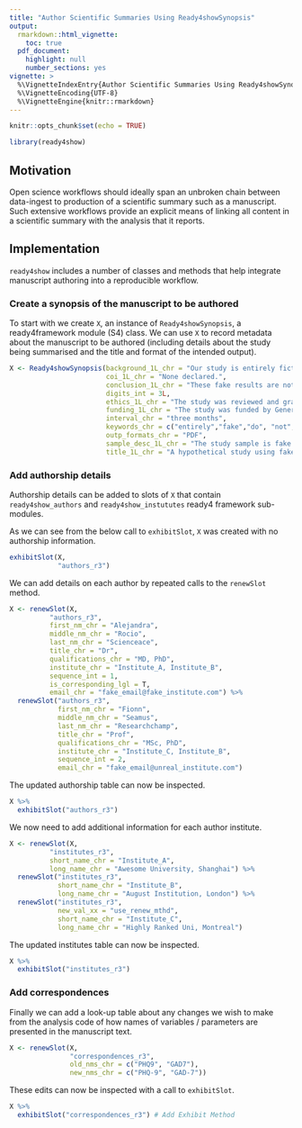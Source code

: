 ```yaml
---
title: "Author Scientific Summaries Using Ready4showSynopsis"
output: 
  rmarkdown::html_vignette:
    toc: true
  pdf_document:
    highlight: null
    number_sections: yes
vignette: >
  %\VignetteIndexEntry{Author Scientific Summaries Using Ready4showSynopsis}
  %\VignetteEncoding{UTF-8}
  %\VignetteEngine{knitr::rmarkdown}
---
```

```r
knitr::opts_chunk$set(echo = TRUE)
```
```r
library(ready4show)
```

## Motivation
Open science workflows should ideally span an unbroken chain between data-ingest to production of a scientific summary such as a manuscript. Such extensive workflows provide an explicit means of linking all content in a scientific summary with the analysis that it reports. 

## Implementation
`ready4show` includes a number of classes and methods that help integrate manuscript authoring into a reproducible workflow. 

### Create a synopsis of the manuscript to be authored
To start with we create `X`, an instance of `Ready4showSynopsis`, a ready4framework module (S4) class. We can use `X` to record metadata about the manuscript to be authored (including details about the study being summarised and the title and format of the intended output).

```r
X <- Ready4showSynopsis(background_1L_chr = "Our study is entirely fictional.",
                        coi_1L_chr = "None declared.",
                        conclusion_1L_chr = "These fake results are not interesting.",
                        digits_int = 3L,
                        ethics_1L_chr = "The study was reviewed and granted approval by Awesome University's Human Research Ethics Committee (1111111.1).",
                        funding_1L_chr = "The study was funded by Generous Benefactor.",
                        interval_chr = "three months",
                        keywords_chr = c("entirely","fake","do", "not","cite"),
                        outp_formats_chr = "PDF",
                        sample_desc_1L_chr = "The study sample is fake data that pretends to be young people aged 12 to 25 years who attended Australian primary care services for mental health related needs between November 2019 to August 2020.",
                        title_1L_chr = "A hypothetical study using fake data")
```

### Add authorship details
Authorship details can be added to slots of `X` that contain `ready4show_authors` and `ready4show_instututes` ready4 framework sub-modules.

As we can see from the below call to `exhibitSlot`, `X` was created with no authorship information.

```r
exhibitSlot(X,
            "authors_r3") 
```

We can add details on each author by repeated calls to the `renewSlot` method.

```r
X <- renewSlot(X,
          "authors_r3",
          first_nm_chr = "Alejandra",
          middle_nm_chr = "Rocio",
          last_nm_chr = "Scienceace",
          title_chr = "Dr",
          qualifications_chr = "MD, PhD",
          institute_chr = "Institute_A, Institute_B",
          sequence_int = 1,
          is_corresponding_lgl = T,
          email_chr = "fake_email@fake_institute.com") %>%
  renewSlot("authors_r3",
            first_nm_chr = "Fionn",
            middle_nm_chr = "Seamus",
            last_nm_chr = "Researchchamp",
            title_chr = "Prof",
            qualifications_chr = "MSc, PhD",
            institute_chr = "Institute_C, Institute_B",
            sequence_int = 2,
            email_chr = "fake_email@unreal_institute.com") 

```

The updated authorship table can now be inspected.

```r
X %>%
  exhibitSlot("authors_r3") 
```

We now need to add additional information for each author institute.

```r
X <- renewSlot(X,
          "institutes_r3",
          short_name_chr = "Institute_A", 
          long_name_chr = "Awesome University, Shanghai") %>%
  renewSlot("institutes_r3",
            short_name_chr = "Institute_B", 
            long_name_chr = "August Institution, London") %>%
  renewSlot("institutes_r3",
            new_val_xx = "use_renew_mthd",
            short_name_chr = "Institute_C", 
            long_name_chr = "Highly Ranked Uni, Montreal")
```

The updated institutes table can now be inspected.

```r
X %>%
  exhibitSlot("institutes_r3") 
```

### Add correspondences
Finally we can add a look-up table about any changes we wish to make from the analysis code of how names of variables / parameters are presented in the manuscript text.

```r
X <- renewSlot(X,
               "correspondences_r3",
               old_nms_chr = c("PHQ9", "GAD7"),
               new_nms_chr = c("PHQ-9", "GAD-7"))
```

These edits can now be inspected with a call to `exhibitSlot`.

```r
X %>%
  exhibitSlot("correspondences_r3") # Add Exhibit Method
```
